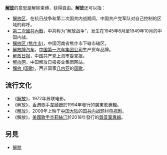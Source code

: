 '''[[解放|解放]]'''的意思是解除束缚，获得自由。'''解放'''还可以指：
* [[解放区|解放区]]，在抗日战争和第二次国共内战期间，中国共产党军队对自己控制的区域的称呼。
* [[第二次國共內戰|第二次國共內戰]]，中共称为“解放战争”，发生在1945年8月至1949年10月的中国内战。
* [[解放区_(焦作市)|解放区 (焦作市)]]，中国河南省焦作市下辖市辖区。
* [[解放牌汽车|解放牌汽车]]，[[中国第一汽车集团公司|中国第一汽车集团公司]]生产货车品牌。
* [[解放日报|解放日报]]，中国共产党上海市委党报。
* [[解放网|解放网]]，中国解放日报报业集团网站。
* [[解放_(国歌)|解放 (国歌)]]，西非国家[[几内亚|几内亚]]的[[国歌|国歌]]。

==流行文化==
* 《[[解放_(苏联电影)|解放]]》，1972年苏联电影。
* 《解放》，[[香港|香港]]歌手[[韋綺姍|韋綺姍]]於1994年發行的廣東歌[[音樂專輯|專輯]]。
* 《[[解放_(电视剧)|解放]]》，2009年上映于[[中国大陆|中国大陆]]的[[国共内战|国共内战]]题材[[电视剧|电视剧]]。
* 《解放》，[[美国|美國]][[歌手|歌手]][[克莉絲汀·阿奎萊拉|克莉絲汀]]於2018年發行的[[錄音室專輯|錄音室專輯]]。

==另見==
*[[解脫|解脫]]
{{disambig|CAT=二字消歧义}}